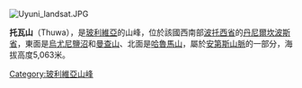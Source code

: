 [[Image:Uyuni_landsat.JPG|right]]
{{Coord|20|28|15|S|68|24|8|W|display=title}}

'''托瓦山'''（Thuwa），是[[玻利維亞|玻利維亞]]的山峰，位於該國西南部[[波托西省|波托西省]]的[[丹尼爾坎波斯省|丹尼爾坎波斯省]]，東面是[[烏尤尼鹽沼|烏尤尼鹽沼]]和[[曼查山|曼查山]]、北面是[[哈魯馬山|哈魯馬山]]，屬於[[安第斯山脈|安第斯山脈]]的一部分，海拔高度5,063米。

{{Bolivia-geo-stub}}
[[Category:玻利維亞山峰|Category:玻利維亞山峰]]
